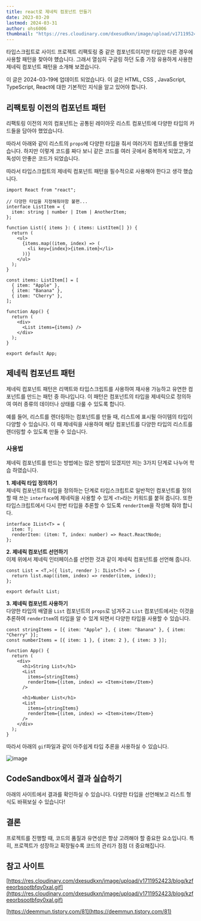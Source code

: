 ```yaml
---
title: react로 제네릭 컴포넌트 만들기
date: 2023-03-20
lastmod: 2024-03-31
author: ohs6006
thumbnail: "https://res.cloudinary.com/dxesudkxn/image/upload/v1711952423/blog/kzfeeorbsootbfqy0xal.gif"
---
```


타입스크립트로 사이드 프로젝트 리팩토링 중 같은 컴포넌트이지만 타입만 다른 경우에 사용할 패턴을 찾아야 헀습니다. 그래서 열심히 구글링 하던 도중 가장 유용하게 사용한 제네릭 컴포넌트 패턴을 소개해 보겠습니다.

<Callout type="info">이 글은 2024-03-19에 업데이트 되었습니다.</Callout>
<Callout type="warn">
  이 글은 HTML, CSS , JavaScript, TypeScript, React에 대한 기본적인 지식을 알고
  있어야 합니다.
</Callout>

## 리팩토링 이전의 컴포넌트 패턴

리팩토링 이전의 저의 컴포넌트는 공통된 레이아웃 리스트 컴포넌트에 다양한 타입의 카드들을 담아야 했었습니다.

따라서 아래와 같이 리스트의 `props`에 다양한 타입을 줘서 여러가지 컴포넌트를 만들었습니다. 하지만 이렇게 코드를 짜다 보니 같은 코드를 여러 곳에서 중복하게 되었고, 가독성이 안좋은 코드가 되었습니다.

따라서 타입스크립트의 제네릭 컴포넌트 패턴을 필수적으로 사용해야 한다고 생각 했습니다.

```tsx
import React from "react";

// 다양한 타입을 지정해줘야함 불편...
interface ListItem = {
  item: string | number | Item | AnotherItem;
};

function List({ items }: { items: ListItem[] }) {
  return (
    <ul>
      {items.map((item, index) => (
        <li key={index}>{item.item}</li>
      ))}
    </ul>
  );
}

const items: ListItem[] = [
  { item: "Apple" },
  { item: "Banana" },
  { item: "Cherry" },
];

function App() {
  return (
    <div>
      <List items={items} />
    </div>
  );
}

export default App;
```

## 제네릭 컴포넌트 패턴

제네릭 컴포넌트 패턴은 리액트와 타입스크립트를 사용하여 재사용 가능하고 유연한 컴포넌트를 만드는 패턴 중 하나입니다. 이 패턴은 컴포넌트의 타입을 제네릭으로 정의하여 여러 종류의 데이터나 상태를 다룰 수 있도록 합니다.

예를 들어, 리스트를 렌더링하는 컴포넌트를 만들 때, 리스트에 표시될 아이템의 타입이 다양할 수 있습니다. 이 때 제네릭을 사용하여 해당 컴포넌트를 다양한 타입의 리스트를 렌더링할 수 있도록 만들 수 있습니다.

### 사용법

제네릭 컴포넌트를 만드는 방법에는 많은 방법이 있겠지만 저는 3가지 단계로 나누어 학습 하였습니다.

**1. 제네릭 타입 정의하기**<br/>
제네릭 컴포넌트의 타입을 정의하는 단계로 타입스크립트로 일반적인 컴포넌트를 정의할 때 쓰는 `interface`에 제네릭을 사용할 수 있게 `<T>`라는 키워드를 붙혀 줍니다. 또한 타입스크립트에서 다시 한번 타입을 추론할 수 있도록 `renderItem`을 작성해 줘야 합니다.

```tsx
interface IList<T> = {
  item: T;
  renderItem: (item: T, index: number) => React.ReactNode;
};
```

**2. 제네릭 컴포넌트 선언하기**<br/>
이제 위에서 제네릭 인터페이스를 선언한 것과 같이 제네릭 컴포넌트를 선언해 줍니다.

```tsx
const List = <T,>({ list, render }: IList<T>) => {
  return list.map((item, index) => render(item, index));
};

export default List;
```

**3. 제네릭 컴포넌트 사용하기**<br/>
다양한 타입의 배열을 `List` 컴포넌트의 `props`로 넘겨주고 `List` 컴포넌트에서는 이것을 추론하여 `renderItem`의 타입을 알 수 있게 되면서 다양한 타입을 사용할 수 있습니다.

```tsx
const stringItems = [{ item: "Apple" }, { item: "Banana" }, { item: "Cherry" }];
const numberItems = [{ item: 1 }, { item: 2 }, { item: 3 }];

function App() {
  return (
    <div>
      <h1>String List</h1>
      <List
        items={stringItems}
        renderItem={(item, index) => <Item>item</Item>}
      />

      <h1>Number List</h1>
      <List
        items={stringItems}
        renderItem={(item, index) => <Item>item</Item>}
      />
    </div>
  );
}
```

따라서 아래의 `gif`파일과 같이 아주쉽게 타입 추론을 사용하실 수 있습니다.

![image](https://res.cloudinary.com/dxesudkxn/image/upload/v1711952423/blog/kzfeeorbsootbfqy0xal.gif)

## CodeSandbox에서 결과 실습하기

아래의 사이트에서 결과를 확인하실 수 있습니다. 다양한 타입을 선언해보고 리스트 형식도 바꿔보실 수 있습니다!

<CodeSandbox
  src="https://codesandbox.io/embed/f22n2r?view=Editor+%2B+Preview&module=%2Fsrc%2FApp.tsx"
  title="generic-components"
  allow="accelerometer; ambient-light-sensor; camera; encrypted-media; geolocation; gyroscope; hid; microphone; midi; payment; usb; vr; xr-spatial-tracking"
  sandbox="allow-forms allow-modals allow-popups allow-presentation allow-same-origin allow-scripts"
/>

## 결론

프로젝트를 진행할 때, 코드의 품질과 유연성은 항상 고려해야 할 중요한 요소입니다. 특히, 프로젝트가 성장하고 확장될수록 코드의 관리가 점점 더 중요해집니다.

## 참고 사이트

[https://res.cloudinary.com/dxesudkxn/image/upload/v1711952423/blog/kzfeeorbsootbfqy0xal.gif](https://res.cloudinary.com/dxesudkxn/image/upload/v1711952423/blog/kzfeeorbsootbfqy0xal.gif)

[https://deemmun.tistory.com/81](https://deemmun.tistory.com/81)
